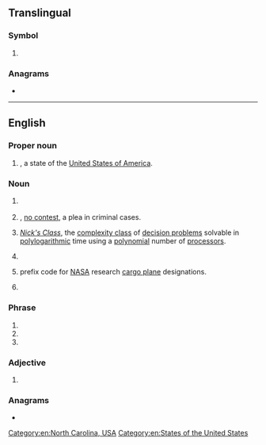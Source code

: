 {{also|N.C.|nC|.nc}}
==Translingual==

===Symbol===
{{mul-symbol}}

# {{ISO 3166|1|2|New Caledonia}}
#: {{syn|mul|NCL|qq1={{w|ISO 3166-1 alpha-3|alpha-3}}}}

===Anagrams===
* {{l|mul|CN}}

----

==English==

===Proper noun===
{{head|en|proper noun}}

# {{abbreviation of|en|[[North Carolina]]|nodot=1}}, a state of the [[United States of America]].

===Noun===
{{head|en|noun}}

# {{lb|en|chemistry}} {{abbr of|en|[[nitrocellulose]]}}
# {{lb|en|legal}} {{init of|en|nolo contendere|nodot=1}}, [[no contest]], a plea in criminal cases.
# {{lb|en|computing theory}} ''[[w:NC (complexity)|Nick's Class]]'', the [[complexity class]] of [[decision problems]] solvable in [[polylogarithmic]] time using a [[polynomial]] number of [[processor]]s.
# {{lb|en|linguistics}} {{init of|en|noun class}}
# {{lb|en|US|aviation}} prefix code for [[NASA]] research [[cargo plane]] designations.
# {{lb|en|audio}} {{init of|en|[[noise]] [[control]]}}

===Phrase===
{{head|en|phrase}}
# {{init of|en|[[no]] [[change]]}}
# {{init of|en|[[no]] [[charge]]}}
# {{init of|en|[[no]] [[connection]]}}

===Adjective===
{{head|en|adjective}}

# {{lb|en|electronics|of a [[relay]]}} {{init of|en||Normally closed}}

===Anagrams===
* {{anagrams|en|a=cn|C/N|CN|c'n}}

[[Category:en:North Carolina, USA]]
[[Category:en:States of the United States]]